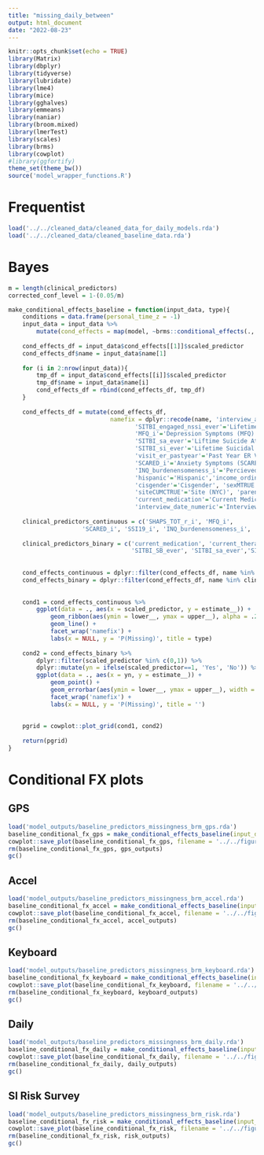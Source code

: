 ```yaml
---
title: "missing_daily_between"
output: html_document
date: "2022-08-23"
---
```


```r
knitr::opts_chunk$set(echo = TRUE)
library(Matrix)
library(dbplyr)
library(tidyverse)
library(lubridate)
library(lme4)
library(mice)
library(gghalves)
library(emmeans)
library(naniar)
library(broom.mixed)
library(lmerTest)
library(scales)
library(brms)
library(cowplot)
#library(ggfortify)
theme_set(theme_bw())
source('model_wrapper_functions.R')
```

# Frequentist

```r
load('../../cleaned_data/cleaned_data_for_daily_models.rda')
load('../../cleaned_data/cleaned_baseline_data.rda')
```


# Bayes

```r
m = length(clinical_predictors)
corrected_conf_level = 1-(0.05/m)
```

```r
make_conditional_effects_baseline = function(input_data, type){
    conditions = data.frame(personal_time_z = -1)
    input_data = input_data %>%
        mutate(cond_effects = map(model, ~brms::conditional_effects(., effects = 'scaled_predictor', conditions = conditions)))
    
    cond_effects_df = input_data$cond_effects[[1]]$scaled_predictor
    cond_effects_df$name = input_data$name[1]
    
    for (i in 2:nrow(input_data)){
        tmp_df = input_data$cond_effects[[i]]$scaled_predictor
        tmp_df$name = input_data$name[i]
        cond_effects_df = rbind(cond_effects_df, tmp_df)
    }
    
    cond_effects_df = mutate(cond_effects_df,
                             namefix = dplyr::recode(name, 'interview_age_years'='Age (1 Year)*',
                                    'SITBI_engaged_nssi_ever'='Lifetime NSSI (SITBI)',
                                    'MFQ_i'='Depression Symptoms (MFQ)',
                                    'SITBI_sa_ever'='Liftime Suicide Attempt (SITBI)', 'SHAPS_TOT_r_i'='Anhedonia (SHAPS)','comorbidity_current'='# Current Diagnoses',
                                    'SITBI_si_ever'='Lifetime Suicidal Ideaction (SITBI)', 'hospitalization_pastyear' = 'Past Year Hospitalization',
                                    'visit_er_pastyear'='Past Year ER Visit', 'SITBI_SB_ever'='Lifetime Suicidal Behavior (SITBI)',
                                    'SCARED_i'='Anxiety Symptoms (SCARED)', 'SSI19_i'='Suicidal Ideation Severity (SSI)',
                                    'INQ_burdenensomeness_i'='Percieved Burdensomeness (INQ)', 'INQ_thwartedbelonging_i'='Thwarted Belonging (INQ)',
                                    'hispanic'='Hispanic','income_ordinal'='Parental Income',
                                    'cisgender'='Cisgender', 'sexMTRUE'='Assigned Male Sex', 'genderMTRUE'='Male Gender', 'heterosexual'='Heterosexual',
                                    'siteCUMCTRUE'='Site (NYC)', 'parentscollege'='Parent Completed College', 'current_therapy'='Current Therapy',
                                    'current_medication'='Current Medication',
                                    'interview_date_numeric'='Interview Date*'))
    
    clinical_predictors_continuous = c('SHAPS_TOT_r_i', 'MFQ_i',
                     'SCARED_i', 'SSI19_i', 'INQ_burdenensomeness_i', 'INQ_thwartedbelonging_i',  'comorbidity_current')
    
    clinical_predictors_binary = c('current_medication', 'current_therapy', 'hospitalization_pastyear', 'visit_er_pastyear',
                                   'SITBI_SB_ever', 'SITBI_sa_ever','SITBI_engaged_nssi_ever', 'SITBI_si_ever')
    
    
    cond_effects_continuous = dplyr::filter(cond_effects_df, name %in% clinical_predictors_continuous)
    cond_effects_binary = dplyr::filter(cond_effects_df, name %in% clinical_predictors_binary)
    
    
    cond1 = cond_effects_continuous %>%
        ggplot(data = ., aes(x = scaled_predictor, y = estimate__)) +
            geom_ribbon(aes(ymin = lower__, ymax = upper__), alpha = .25)+
            geom_line() +
            facet_wrap('namefix') +
            labs(x = NULL, y = 'P(Missing)', title = type) 
    
    cond2 = cond_effects_binary %>%
        dplyr::filter(scaled_predictor %in% c(0,1)) %>%
        dplyr::mutate(yn = ifelse(scaled_predictor==1, 'Yes', 'No')) %>%
        ggplot(data = ., aes(x = yn, y = estimate__)) +
            geom_point() + 
            geom_errorbar(aes(ymin = lower__, ymax = upper__), width = 0.1)+
            facet_wrap('namefix') +
            labs(x = NULL, y = 'P(Missing)', title = '')
    
    
    pgrid = cowplot::plot_grid(cond1, cond2)
    
    return(pgrid)
}
```

# Conditional FX plots

## GPS
```r
load('model_outputs/baseline_predictors_missingness_brm_gps.rda')
baseline_conditional_fx_gps = make_conditional_effects_baseline(input_data = gps_outputs$models_df, type = 'Baseline Predictors of GPS Missingness')
cowplot::save_plot(baseline_conditional_fx_gps, filename = '../../figures/supplement/baseline_conditional_fx_gps.png', base_height = 7, base_width = 14)
rm(baseline_conditional_fx_gps, gps_outputs)
gc()
```

## Accel
```r
load('model_outputs/baseline_predictors_missingness_brm_accel.rda')
baseline_conditional_fx_accel = make_conditional_effects_baseline(input_data = accel_outputs$models_df, type = 'Baseline Predictors of Accelerometer Missingness')
cowplot::save_plot(baseline_conditional_fx_accel, filename = '../../figures/supplement/baseline_conditional_fx_accel.png', base_height = 7, base_width = 14)
rm(baseline_conditional_fx_accel, accel_outputs)
gc()
```

## Keyboard
```r
load('model_outputs/baseline_predictors_missingness_brm_keyboard.rda')
baseline_conditional_fx_keyboard = make_conditional_effects_baseline(input_data = keyboard_outputs$models_df, type = 'Baseline Predictors of Keyboard Input Missingness')
cowplot::save_plot(baseline_conditional_fx_keyboard, filename = '../../figures/supplement/baseline_conditional_fx_keyboard.png', base_height = 7, base_width = 14)
rm(baseline_conditional_fx_keyboard, keyboard_outputs)
gc()
```

## Daily
```r
load('model_outputs/baseline_predictors_missingness_brm_daily.rda')
baseline_conditional_fx_daily = make_conditional_effects_baseline(input_data = daily_outputs$models_df, type = 'Baseline Predictors of Daily Mood Survey Missingness')
cowplot::save_plot(baseline_conditional_fx_daily, filename = '../../figures/supplement/baseline_conditional_fx_daily.png', base_height = 7, base_width = 14)
rm(baseline_conditional_fx_daily, daily_outputs)
gc()
```

## SI Risk Survey
```r
load('model_outputs/baseline_predictors_missingness_brm_risk.rda')
baseline_conditional_fx_risk = make_conditional_effects_baseline(input_data = risk_outputs$models_df, type = 'Baseline Predictors of Weekly Suicidal Ideation Survey Missingness')
cowplot::save_plot(baseline_conditional_fx_risk, filename = '../../figures/supplement/baseline_conditional_fx_risk.png', base_height = 7, base_width = 14)
rm(baseline_conditional_fx_risk, risk_outputs)
gc()
```